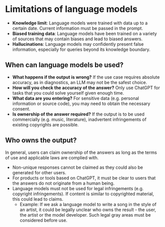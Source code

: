 # Limitations of language models

- **Knowledge limit**: Language models were trained with data up to a certain date. Current information must be passed in the prompt.
- **Biased training data**: Language models have been trained on a variety of sources that may contain biases and lead to biased answers.
- **Hallucinations**: Language models may confidently present false information, especially for queries beyond its knowledge boundary.

## When can language models be used?

- **What happens if the output is wrong?** If the use case requires absolute accuracy, as in diagnostics, an LLM may not be the safest choice.
- **How will you check the accuracy of the answer?** Only use ChatGPT for tasks that you could solve yourself given enough time.
- **What data are you entering?** For sensitive data (e.g. personal information or source code), you may need to obtain the necessary consent.
- **Is ownership of the answer required?** If the output is to be used commercially (e.g. music, literature), inadvertent infringements of existing copyrights are possible.

## Who owns the output?

In general, users can claim ownership of the answers as long as the terms of use and applicable laws are complied with.

- Non-unique responses cannot be claimed as they could also be generated for other users.
- For products or tools based on ChatGPT, it must be clear to users that the answers do not originate from a human being.
- Language models must not be used for legal infringements (e.g. copyright infringements). If content is similar to copyrighted material, this could lead to claims.
  - Example: If we ask a language model to write a song in the style of an artist, it could be legally unclear who owns the result - the user, the artist or the model developer. Such legal gray areas must be considered before use.
